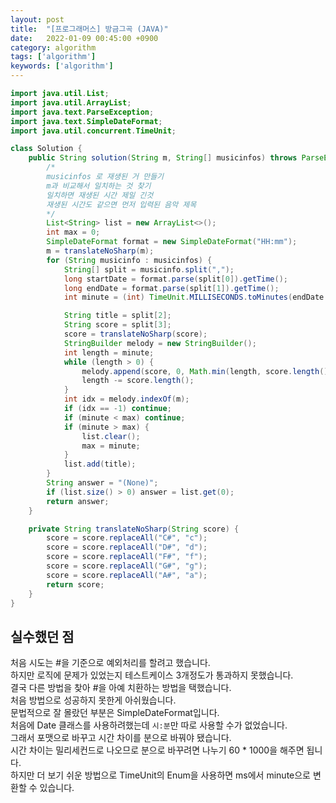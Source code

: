 ```yaml
---
layout: post
title:  "[프로그래머스] 방금그곡 (JAVA)"
date:   2022-01-09 00:45:00 +0900
category: algorithm
tags: ['algorithm']
keywords: ['algorithm']
---
```


```java 
import java.util.List;
import java.util.ArrayList;
import java.text.ParseException;
import java.text.SimpleDateFormat;
import java.util.concurrent.TimeUnit;

class Solution {
    public String solution(String m, String[] musicinfos) throws ParseException {
        /*
        musicinfos 로 재생된 거 만들기
        m과 비교해서 일치하는 것 찾기
        일치하면 재생된 시간 제일 긴것
        재생된 시간도 같으면 먼저 입력된 음악 제목
        */
        List<String> list = new ArrayList<>();
        int max = 0;
        SimpleDateFormat format = new SimpleDateFormat("HH:mm");
        m = translateNoSharp(m);
        for (String musicinfo : musicinfos) {
            String[] split = musicinfo.split(",");
            long startDate = format.parse(split[0]).getTime();
            long endDate = format.parse(split[1]).getTime();
            int minute = (int) TimeUnit.MILLISECONDS.toMinutes(endDate - startDate);

            String title = split[2];
            String score = split[3];
            score = translateNoSharp(score);
            StringBuilder melody = new StringBuilder();
            int length = minute;
            while (length > 0) {
                melody.append(score, 0, Math.min(length, score.length()));
                length -= score.length();
            }
            int idx = melody.indexOf(m);
            if (idx == -1) continue;
            if (minute < max) continue;
            if (minute > max) {
                list.clear();
                max = minute;
            }
            list.add(title);
        }
        String answer = "(None)";
        if (list.size() > 0) answer = list.get(0);
        return answer;
    }

    private String translateNoSharp(String score) {
        score = score.replaceAll("C#", "c");
        score = score.replaceAll("D#", "d");
        score = score.replaceAll("F#", "f");
        score = score.replaceAll("G#", "g");
        score = score.replaceAll("A#", "a");
        return score;
    }
}
```

## 실수했던 점
처음 시도는 #을 기준으로 예외처리를 할려고 했습니다.  
하지만 로직에 문제가 있었는지 테스트케이스 3개정도가 통과하지 못했습니다.  
결국 다른 방법을 찾아 #을 아예 치환하는 방법을 택했습니다.  
처음 방법으로 성공하지 못한게 아쉬웠습니다.  
문법적으로 잘 몰랐던 부분은 SimpleDateFormat입니다.  
처음에 Date 클래스를 사용하려했는데 `시:분`만 따로 사용할 수가 없었습니다.  
그래서 포맷으로 바꾸고 시간 차이를 분으로 바꿔야 됐습니다.  
시간 차이는 밀리세컨드로 나오므로 분으로 바꾸려면 나누기 60 * 1000을 해주면 됩니다.  
하지만 더 보기 쉬운 방법으로 TimeUnit의 Enum을 사용하면 ms에서 minute으로 변환할 수 있습니다.  

